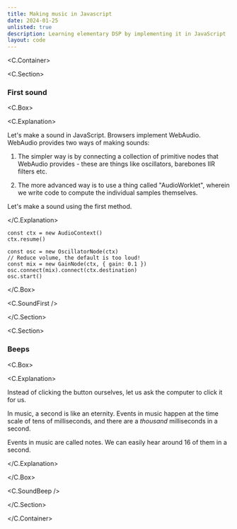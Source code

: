 ```yaml
---
title: Making music in Javascript
date: 2024-01-25
unlisted: true
description: Learning elementary DSP by implementing it in JavaScript
layout: code
---
```



<C.Container>

<C.Section>

### First sound

<C.Box>

<C.Explanation>

Let's make a sound in JavaScript. Browsers implement WebAudio. WebAudio provides
two ways of making sounds:

1. The simpler way is by connecting a collection of primitive nodes that
   WebAudio provides - these are things like oscillators, barebones IIR filters
   etc.

2. The more advanced way is to use a thing called "AudioWorklet", wherein we
   write code to compute the individual samples themselves.

Let's make a sound using the first method.

</C.Explanation>

```
const ctx = new AudioContext()
ctx.resume()

const osc = new OscillatorNode(ctx)
// Reduce volume, the default is too loud!
const mix = new GainNode(ctx, { gain: 0.1 })
osc.connect(mix).connect(ctx.destination)
osc.start()
```

</C.Box>

<C.SoundFirst />

</C.Section>

<C.Section>

### Beeps

<C.Box>

<C.Explanation>

Instead of clicking the button ourselves, let us ask the computer to click it
for us.

In music, a second is like an eternity. Events in music happen at the time scale
of tens of milliseconds, and there are a _thousand_ milliseconds in a second.

Events in music are called notes. We can easily hear around 16 of them in a
second.

</C.Explanation>

</C.Box>

<C.SoundBeep />

</C.Section>

</C.Container>
